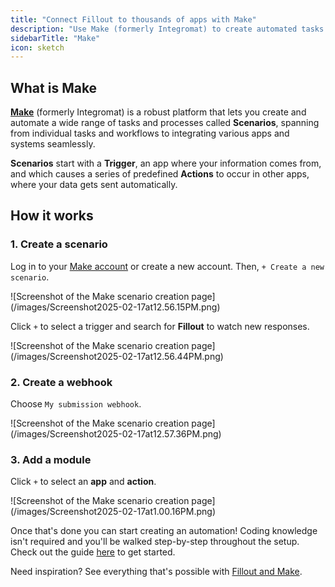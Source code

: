 ```yaml
---
title: "Connect Fillout to thousands of apps with Make"
description: "Use Make (formerly Integromat) to create automated tasks and workflows that seamlessly integrate with Fillout forms."
sidebarTitle: "Make"
icon: sketch
---
```


## What is Make

[**Make**](https://www.make.com/) (formerly Integromat) is a robust platform that lets you create and automate a wide range of tasks and processes called **Scenarios**, spanning from individual tasks and workflows to integrating various apps and systems seamlessly.

**Scenarios** start with a **Trigger**, an app where your information comes from, and which causes a series of predefined **Actions** to occur in other apps, where your data gets sent automatically.

## How it works

### 1. Create a scenario

Log in to your [Make account](https://www.make.com/register) or create a new account. Then, `+ Create a new scenario`.

<Frame>
  ![Screenshot of the Make scenario creation page](/images/Screenshot2025-02-17at12.56.15PM.png)
</Frame>

Click `+` to select a trigger and search for **Fillout** to watch new responses.

<Frame style={{ width: '480px', height: '390px' }}>
  ![Screenshot of the Make scenario creation page](/images/Screenshot2025-02-17at12.56.44PM.png)
</Frame>

### 2. Create a webhook

Choose `My submission webhook`.

<Frame style={{ width: '480px', height: '257px' }}>
  ![Screenshot of the Make scenario creation page](/images/Screenshot2025-02-17at12.57.36PM.png)
</Frame>

### 3. Add a module

Click `+` to select an **app** and **action**.

<Frame style={{ width: '576px', height: '224px' }}>
  ![Screenshot of the Make scenario creation page](/images/Screenshot2025-02-17at1.00.16PM.png)
</Frame>

Once that's done you can start creating an automation\! Coding knowledge isn't required and you'll be walked step-by-step throughout the setup. Check out the guide [here](https://www.make.com/en/help/scenarios/creating-a-scenario) to get started.

Need inspiration? See everything that's possible with [Fillout and Make](https://www.make.com/en/integrations/fillout).
